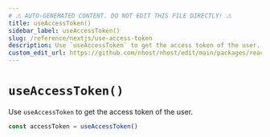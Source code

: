 ```yaml
---
# ⚠️ AUTO-GENERATED CONTENT. DO NOT EDIT THIS FILE DIRECTLY! ⚠️
title: useAccessToken()
sidebar_label: useAccessToken()
slug: /reference/nextjs/use-access-token
description: Use `useAccessToken` to get the access token of the user.
custom_edit_url: https://github.com/nhost/nhost/edit/main/packages/react/src/hooks/common.ts#L144
---
```


# `useAccessToken()`

Use `useAccessToken` to get the access token of the user.

```ts
const accessToken = useAccessToken()
```
